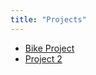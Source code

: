 ```yaml
---
title: "Projects"
---
```



* [Bike Project](https://stt2860-f2024.github.io/bicycle-sharing-solanillam/BikeSharing.html)
* [Project 2]()
